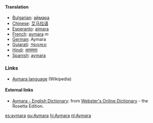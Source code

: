 ==== Translation ====

*[[Bulgarian]]: [[аймара]]
*[[Chinese]]: [[艾马拉语]] 
*[[Esperanto]]: [[ajmara]]
*[[French]]: [[aymara]] ''m''
*[[German]]: Aymara
*[[Gujarati]]: [[આયમારા]]
*[[Hindi]]: [[आयमारा]]
*[[Spanish]]: [[aymara]]

=== Links ===

* [[w:Aymara language|Aymara language]] (Wikipedia)

==== External links====
{{interwiktionary|code=ay}}
*[http://www.websters-online-dictionary.org/definition/Aymara-english/ Aymara - English Dictionary]: from [http://www.websters-online-dictionary.org Webster's Online Dictionary] - the Rosetta Edition.

[[es:aymara]]
[[gu:Aymara]]
[[hi:Aymara]]
[[nl:Aymara]]
